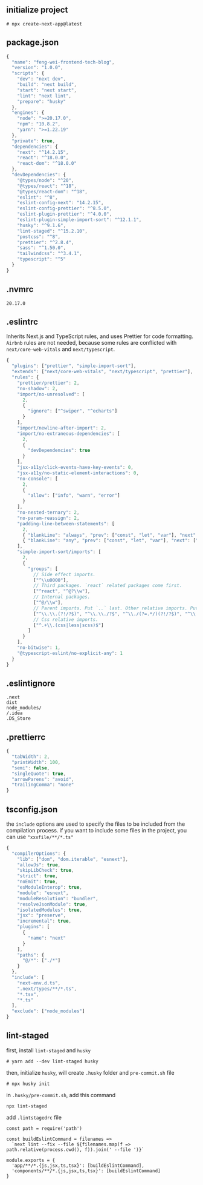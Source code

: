 ## initialize project

```
# npx create-next-app@latest
```

## package.json

```ts
{
  "name": "feng-wei-frontend-tech-blog",
  "version": "1.0.0",
  "scripts": {
    "dev": "next dev",
    "build": "next build",
    "start": "next start",
    "lint": "next lint",
    "prepare": "husky"
  },
  "engines": {
    "node": ">=20.17.0",
    "npm": "10.8.2",
    "yarn": ">=1.22.19"
  },
  "private": true,
  "dependencies": {
    "next": "^14.2.15",
    "react": "^18.0.0",
    "react-dom": "^18.0.0"
  },
  "devDependencies": {
    "@types/node": "^20",
    "@types/react": "^18",
    "@types/react-dom": "^18",
    "eslint": "^8",
    "eslint-config-next": "14.2.15",
    "eslint-config-prettier": "^8.5.0",
    "eslint-plugin-prettier": "^4.0.0",
    "eslint-plugin-simple-import-sort": "^12.1.1",
    "husky": "^9.1.6",
    "lint-staged": "^15.2.10",
    "postcss": "^8",
    "prettier": "^2.8.4",
    "sass": "^1.50.0",
    "tailwindcss": "^3.4.1",
    "typescript": "^5"
  }
}
```

## .nvmrc

```
20.17.0
```

## .eslintrc

Inherits Next.js and TypeScript rules, and uses Prettier for code formatting.
`Airbnb` rules are not needed, because some rules are conflicted with `next/core-web-vitals` and `next/typescript`.

```js
{
  "plugins": ["prettier", "simple-import-sort"],
  "extends": ["next/core-web-vitals", "next/typescript", "prettier"],
  "rules": {
    "prettier/prettier": 2,
    "no-shadow": 2,
    "import/no-unresolved": [
      2,
      {
        "ignore": ["^swiper", "^echarts"]
      }
    ],
    "import/newline-after-import": 2,
    "import/no-extraneous-dependencies": [
      2,
      {
        "devDependencies": true
      }
    ],
    "jsx-a11y/click-events-have-key-events": 0,
    "jsx-a11y/no-static-element-interactions": 0,
    "no-console": [
      2,
      {
        "allow": ["info", "warn", "error"]
      }
    ],
    "no-nested-ternary": 2,
    "no-param-reassign": 2,
    "padding-line-between-statements": [
      2,
      { "blankLine": "always", "prev": ["const", "let", "var"], "next": "*" },
      { "blankLine": "any", "prev": ["const", "let", "var"], "next": ["const", "let", "var"] }
    ],
    "simple-import-sort/imports": [
      2,
      {
        "groups": [
          // Side effect imports.
          ["^\\u0000"],
          // Third packages. `react` related packages come first.
          ["^react", "^@?\\w"],
          // Internal packages.
          ["^@/\\w"],
          // Parent imports. Put `..` last. Other relative imports. Put same-folder imports and `.` last.
          ["^\\.\\.(?!/?$)", "^\\.\\./?$", "^\\./(?=.*/)(?!/?$)", "^\\.(?!/?$)", "^\\./?$"],
          // Css relative imports.
          ["^.+\\.(css|less|scss)$"]
        ]
      }
    ],
    "no-bitwise": 1,
    "@typescript-eslint/no-explicit-any": 1
  }
}

```

## .eslintignore

```
.next
dist
node_modules/
/.idea
.DS_Store

```

## .prettierrc

```js
{
  "tabWidth": 2,
  "printWidth": 100,
  "semi": false,
  "singleQuote": true,
  "arrowParens": "avoid",
  "trailingComma": "none"
}

```

## tsconfig.json

the `include` options are used to specify the files to be included from the compilation process.
if you want to include some files in the project, you can use `"xxxfile/**/*.ts"`

```ts
{
  "compilerOptions": {
    "lib": ["dom", "dom.iterable", "esnext"],
    "allowJs": true,
    "skipLibCheck": true,
    "strict": true,
    "noEmit": true,
    "esModuleInterop": true,
    "module": "esnext",
    "moduleResolution": "bundler",
    "resolveJsonModule": true,
    "isolatedModules": true,
    "jsx": "preserve",
    "incremental": true,
    "plugins": [
      {
        "name": "next"
      }
    ],
    "paths": {
      "@/*": ["./*"]
    }
  },
  "include": [
    "next-env.d.ts",
    ".next/types/**/*.ts",
    "*.tsx",
    "*.ts"
  ],
  "exclude": ["node_modules"]
}

```

## lint-staged

first, install `lint-staged` and `husky`

```
# yarn add --dev lint-staged husky
```

then, initialize `husky`, will create `.husky` folder and `pre-commit.sh` file

```
# npx husky init
```

in `.husky/pre-commit.sh`, add this command

```
npx lint-staged
```

add `.lintstagedrc` file

```
const path = require('path')

const buildEslintCommand = filenames =>
  `next lint --fix --file ${filenames.map(f => path.relative(process.cwd(), f)).join(' --file ')}`

module.exports = {
  'app/**/*.{js,jsx,ts,tsx}': [buildEslintCommand],
  'components/**/*.{js,jsx,ts,tsx}': [buildEslintCommand]
}

```
